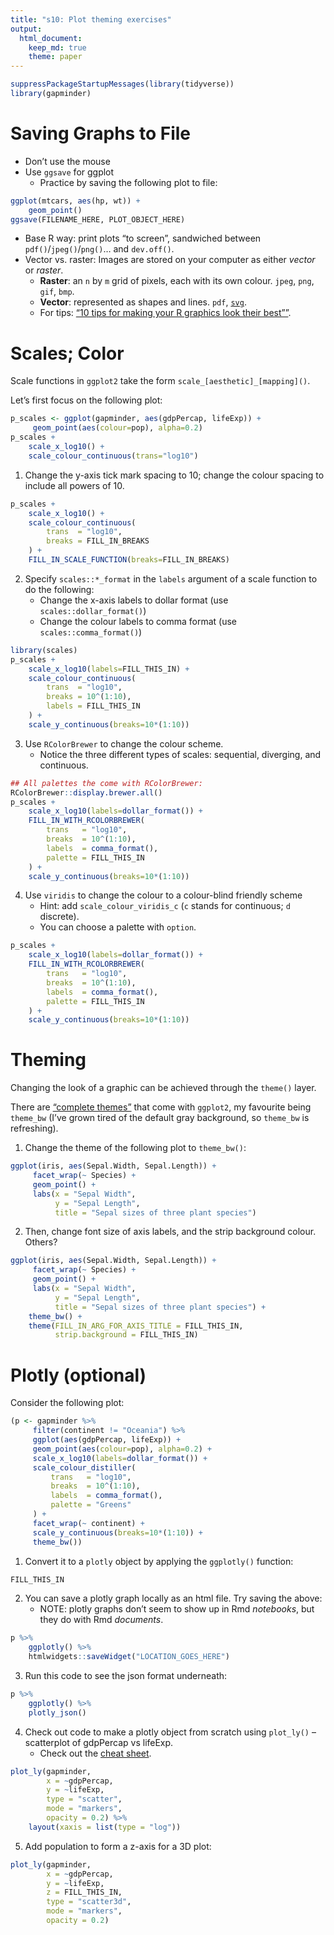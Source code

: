 ```yaml
---
title: "s10: Plot theming exercises"
output: 
  html_document:
    keep_md: true
    theme: paper
---
```


```r
suppressPackageStartupMessages(library(tidyverse))
library(gapminder)
```


# Saving Graphs to File

- Don't use the mouse
- Use `ggsave` for ggplot
    - Practice by saving the following plot to file: 

```r
ggplot(mtcars, aes(hp, wt)) + 
    geom_point()
ggsave(FILENAME_HERE, PLOT_OBJECT_HERE)
```

- Base R way: print plots "to screen", sandwiched between `pdf()`/`jpeg()`/`png()`... and `dev.off()`. 
- Vector vs. raster: Images are stored on your computer as either _vector_ or _raster_.
    - __Raster__: an `n` by `m` grid of pixels, each with its own colour. `jpeg`, `png`, `gif`, `bmp`.
    - __Vector__: represented as shapes and lines. `pdf`, [`svg`](https://www.w3schools.com/graphics/svg_intro.asp).
    - For tips: ["10 tips for making your R graphics look their best""](http://blog.revolutionanalytics.com/2009/01/10-tips-for-making-your-r-graphics-look-their-best.html).
    
# Scales; Color

Scale functions in `ggplot2` take the form `scale_[aesthetic]_[mapping]()`.

Let's first focus on the following plot:

```r
p_scales <- ggplot(gapminder, aes(gdpPercap, lifeExp)) +
     geom_point(aes(colour=pop), alpha=0.2)
p_scales + 
    scale_x_log10() +
    scale_colour_continuous(trans="log10")
```

1. Change the y-axis tick mark spacing to 10; change the colour spacing to include all powers of 10.

```r
p_scales +
    scale_x_log10() +
    scale_colour_continuous(
        trans  = "log10", 
        breaks = FILL_IN_BREAKS
    ) +
    FILL_IN_SCALE_FUNCTION(breaks=FILL_IN_BREAKS)
```

2. Specify `scales::*_format` in the `labels` argument of a scale function to do the following:
    - Change the x-axis labels to dollar format (use `scales::dollar_format()`)
    - Change the colour labels to comma format (use `scales::comma_format()`)

```r
library(scales)
p_scales +
    scale_x_log10(labels=FILL_THIS_IN) +
    scale_colour_continuous(
        trans  = "log10", 
        breaks = 10^(1:10),
        labels = FILL_THIS_IN
    ) +
    scale_y_continuous(breaks=10*(1:10))
```

3. Use `RColorBrewer` to change the colour scheme.
    - Notice the three different types of scales: sequential, diverging, and continuous.

```r
## All palettes the come with RColorBrewer:
RColorBrewer::display.brewer.all()
p_scales +
    scale_x_log10(labels=dollar_format()) +
    FILL_IN_WITH_RCOLORBREWER(
        trans   = "log10",
        breaks  = 10^(1:10),
        labels  = comma_format(),
        palette = FILL_THIS_IN
    ) +
    scale_y_continuous(breaks=10*(1:10))
```

4. Use `viridis` to change the colour to a colour-blind friendly scheme
    - Hint: add `scale_colour_viridis_c` (`c` stands for continuous; `d` discrete).
    - You can choose a palette with `option`.

```r
p_scales +
    scale_x_log10(labels=dollar_format()) +
    FILL_IN_WITH_RCOLORBREWER(
        trans   = "log10",
        breaks  = 10^(1:10),
        labels  = comma_format(),
        palette = FILL_THIS_IN
    ) +
    scale_y_continuous(breaks=10*(1:10))
```

# Theming

Changing the look of a graphic can be achieved through the `theme()` layer.

There are ["complete themes"](http://ggplot2.tidyverse.org/reference/ggtheme.html) that come with `ggplot2`, my favourite being `theme_bw` (I've grown tired of the default gray background, so `theme_bw` is refreshing).

1. Change the theme of the following plot to `theme_bw()`:

```r
ggplot(iris, aes(Sepal.Width, Sepal.Length)) +
     facet_wrap(~ Species) +
     geom_point() +
     labs(x = "Sepal Width",
          y = "Sepal Length",
          title = "Sepal sizes of three plant species")
```

2. Then, change font size of axis labels, and the strip background colour. Others?

```r
ggplot(iris, aes(Sepal.Width, Sepal.Length)) +
     facet_wrap(~ Species) +
     geom_point() +
     labs(x = "Sepal Width",
          y = "Sepal Length",
          title = "Sepal sizes of three plant species") +
    theme_bw() +
    theme(FILL_IN_ARG_FOR_AXIS_TITLE = FILL_THIS_IN,
          strip.background = FILL_THIS_IN)
```


# Plotly (optional)

Consider the following plot:

```r
(p <- gapminder %>% 
     filter(continent != "Oceania") %>% 
     ggplot(aes(gdpPercap, lifeExp)) +
     geom_point(aes(colour=pop), alpha=0.2) +
     scale_x_log10(labels=dollar_format()) +
     scale_colour_distiller(
         trans   = "log10",
         breaks  = 10^(1:10),
         labels  = comma_format(),
         palette = "Greens"
     ) +
     facet_wrap(~ continent) +
     scale_y_continuous(breaks=10*(1:10)) +
     theme_bw())
```

1. Convert it to a `plotly` object by applying the `ggplotly()` function:

```r
FILL_THIS_IN
```

2. You can save a plotly graph locally as an html file. Try saving the above:
    - NOTE: plotly graphs don't seem to show up in Rmd _notebooks_, but they do with Rmd _documents_.

```r
p %>% 
    ggplotly() %>% 
    htmlwidgets::saveWidget("LOCATION_GOES_HERE")
```


3. Run this code to see the json format underneath:

```r
p %>% 
    ggplotly() %>% 
    plotly_json()
```


4. Check out code to make a plotly object from scratch using `plot_ly()` -- scatterplot of gdpPercap vs lifeExp.
    - Check out the [cheat sheet](https://images.plot.ly/plotly-documentation/images/r_cheat_sheet.pdf).

```r
plot_ly(gapminder, 
        x = ~gdpPercap, 
        y = ~lifeExp, 
        type = "scatter",
        mode = "markers",
        opacity = 0.2) %>% 
    layout(xaxis = list(type = "log"))
```

5. Add population to form a z-axis for a 3D plot:

```r
plot_ly(gapminder, 
        x = ~gdpPercap, 
        y = ~lifeExp, 
        z = FILL_THIS_IN,
        type = "scatter3d",
        mode = "markers",
        opacity = 0.2)
```



